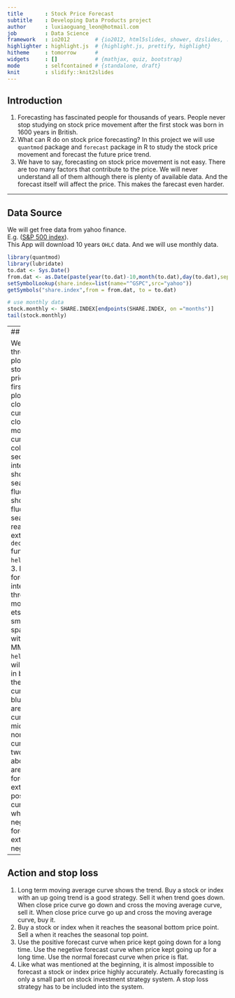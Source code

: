 ```yaml
---
title       : Stock Price Forecast 
subtitle    : Developing Data Products project
author      : luxiaoguang_leon@hotmail.com
job         : Data Science 
framework   : io2012        # {io2012, html5slides, shower, dzslides, ...}
highlighter : highlight.js  # {highlight.js, prettify, highlight}
hitheme     : tomorrow      # 
widgets     : []            # {mathjax, quiz, bootstrap}
mode        : selfcontained # {standalone, draft}
knit        : slidify::knit2slides
---
```


## Introduction

1. Forecasting has fascinated people for thousands of years. People never stop studying on stock price movement after the first stock was born in 1600 years in British. 
2. What can R do on stock price forecasting? In this project we will use `quantmod` package and `forecast` package in R to study the stock price movement and forecast the future price trend.  
3. We have to say, forecasting on stock price movement is not easy. There are too many factors that contribute to the price. We will never understand all of them although there is plenty of available data. And the forecast itself will affect the price. This makes the farecast even harder.   

---  

## Data Source

We will get free data from yahoo finance.   
E.g. ([S&P 500 index](http://finance.yahoo.com/q?s=^gspc)).   
This App will download 10 years `OHLC` data. And we will use monthly data.     
```r
library(quantmod)
library(lubridate)
to.dat <- Sys.Date()
from.dat <- as.Date(paste(year(to.dat)-10,month(to.dat),day(to.dat),sep="-"))
setSymbolLookup(share.index=list(name="^GSPC",src="yahoo"))
getSymbols("share.index",from = from.dat, to = to.dat)
```
```r
# use monthly data
stock.monthly <- SHARE.INDEX[endpoints(SHARE.INDEX, on ="months")]
tail(stock.monthly)
```

---
## Forecast

We will use three interactive plots to forecast stock future prices.  
1. The first interactive plot shows the close price curves with a close price moving average curve in another color.   
2. The second interactive plot shows the seasonal fluctuation. It shows the price fluctuated by seasonal reason. This is extracted from `decompose` function. See `help(decompose)`.  
3. Now let's forecast. See interactive plot three. We set a model using ets(Exponential smoothing state space model) with model type MMM. see `help(ets)`. You will see a curve in blue which is the close price curve. After the blue curve there are five forecast curves. In the middle which is normal forecast curve. There are two curves above it which are positive forecast and extremely positive and two curves below it which are negetive forecast and extremely negetive.       
    

---
## Action and stop loss

1. Long term moving average curve shows the trend. Buy a stock or index with an up going trend is a good strategy. Sell it when trend goes down. When close price curve go down and cross the moving average curve, sell it. When close price curve go up and cross the moving average curve, buy it.
2. Buy a stock or index when it reaches the seasonal bottom price point. Sell a when it reaches the seasonal top point. 
3. Use the positive forecast curve when price kept going down for a long time. Use the negetive forecast curve when price kept going up for a long time. Use the normal forecast curve when price is flat. 
4. Like what was mentioned at the beginning, it is almost impossible to forecast a stock or index price highly accurately. Actually forecasting is only a small part on stock investment strategy system. A stop loss strategy has to be included into the system.       




